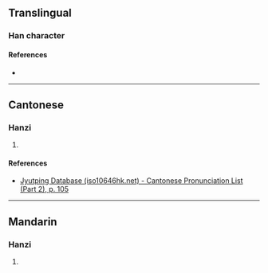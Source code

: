 {{character info/new}}
{{character info|0x2F89C}}
==Translingual==

===Han character===
{{Han char|rn=60|rad=彳|as=09|sn=12|four=|canj=HODWF|ids=⿰彳柬}}

====References====
* {{Han ref|kx=0370.051|dkj=10143|hdz=20832.031|uh=5F9A|ud=24474}}

----

==Cantonese==

===Hanzi===
{{yue-hanzi|jyut=[[gaan2]]|y=gaan2}}

# {{rfdef|yue|sort=彳09}}

====References====
* [http://www.iso10646hk.net/jp/document/download.jsp Jyutping Database (iso10646hk.net) - Cantonese Pronunciation List (Part 2), p. 105]

----

==Mandarin==

===Hanzi===
{{cmn-hanzi|pin=[[dōng]] ([[dong1]])|wg=tung<sup>1</sup>}}

# {{rfdef|cmn|sort=彳09}}